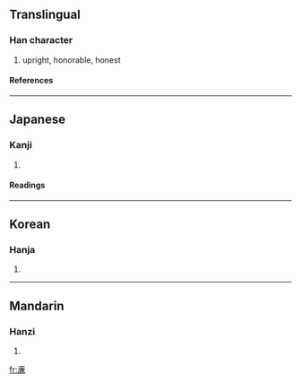 {{see|廉}}

==Translingual==
===Han character===
{{Han char|rad=亠|as=11|sn=13|four=|canj=卜竹X金 (YHXC)}}
# upright, honorable, honest
====References====
{{Han ref|kx=0089.201|hdz=10291.081|uh=4EB7|ud=20151}}
----
==Japanese==
===Kanji===
{{ja-kanji|grade=|rs=亠11}}
# {{defn|Japanese}}
====Readings====
{{ja-readings|on=[[れん]] (ren)|kun=[[かど]] (kado), [[やすい]] (yasui)}}
----
==Korean==
===Hanja===
{{ko-hanja|hangeul=렴|rv=ryeom|mr=ryŏm}}
# {{defn|Korean}}
----
==Mandarin==
===Hanzi===
{{cmn-hanzi|pin=[[lián]] (lian2), [[mén]] (men2)|wg=lien<sup>2</sup>, men<sup>2</sup>}}
# {{defn|Mandarin}}

[[fr:亷]]